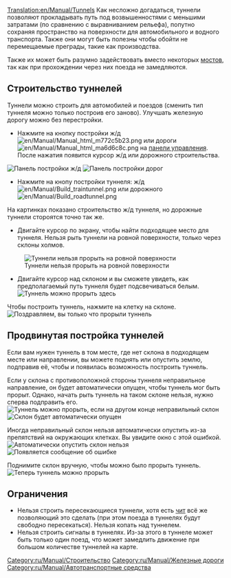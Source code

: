 [[Translation:en/Manual/Tunnels]]
{{ru/Manual/Tutorial/Учебник}}
Как несложно догадаться, туннели позволяют прокладывать путь под возвышенностями с меньшими затратами (по сравнению с выравниванием рельефа), попутно сохраняя пространство на поверхности для автомобильного и водного транспорта. Также они могут быть полезны чтобы обойти не перемещаемые преграды, такие как производства. 

Также их может быть разумно задействовать вместо некоторых [[ru/Manual/Мосты|мостов]], так как при прохождении через них поезда не замедляются.

==Строительство туннелей==
Туннели можно строить для автомобилей и поездов (сменить тип туннеля можно только построив его заново). Улучшать железную дорогу можно без перестройки.
*Нажмите на кнопку постройки ж/д [[File:en/Manual/Manual html m772c5b23.png]] или дороги [[File:en/Manual/Manual html ma6d6c8c.png]] на [[ru/Manual/Интерфейс игры#panel-upravleniia|панели управления]]. После нажатия появится курсор ж/д или дорожного строительства.
[[File:en/Manual/Railroad Construction.png|none|frame|Панель постройки ж/д]]
[[File:en/Manual/Road constructionnew.png|none|frame|Панель постройки дорог]]

*Нажмите на кнопу постройки туннеля: ж/д [[File:en/Manual/Build traintunnel.png]] или дорожного [[File:en/Manual/Build roadtunnel.png]]

На картинках показано строительство ж/д туннеля, но дорожные туннели стороятся точно так же.

*Двигайте курсор по экрану, чтобы найти подходящее место для туннеля. Нельзя рыть туннели на ровной поверхности, только через склоны холмов.
[[File:en/Manual/Tunnel try.png|none|frame|Туннели нельзя прорыть на ровной поверхности]]

*Двигайте курсор над склоном и вы сможете увидеть, как предполагаемый путь туннеля будет подсвечиваться белым.[[File:en/Manual/Tunnel prepare first.png|none|frame|Туннель можно прорыть здесь]]

Чтобы построить туннель, нажмите на клетку на склоне.
[[File:en/Manual/Tunnel built first.png|none|frame|Поздравляем, вы только что прорыли туннель]]

==Продвинутая постройка туннелей==
Если вам нужен туннель в том месте, где нет склона в подходящем месте или направлении, вы можете поднять или опустить землю, подправив её, чтобы и появилась возможность построить туннель.

Если у склона с противоположной стороны туннеля неправильное направление, он будет автоматически опущен, чтобы туннель мог быть прорыт. Однако, начать рыть туннель на таком склоне нельзя, нужно сперва подправить его.
[[File:en/Manual/Tunnel prepare second.png|none|frame|Туннель можно прорыть, если на другом конце неправильный склон]]
[[File:en/Manual/Tunnel built second.png|none|frame|Склон будет автоматически опущен]]

Иногда неправильный склон нельзя автоматически опустить из-за препятствий на окружающих клетках. Вы увидите окно с этой ошибкой.
[[File:en/Manual/Tunnel terraform third.png|none|frame|Автоматически опустить склон нельзя]]
[[File:en/Manual/Tunnel error third.png|none|frame|Появляется сообщение об ошибке]]

Поднимите склон вручную, чтобы можно было прорыть туннель.
[[File:en/Manual/Tunnel prepare third.png|none|frame|Теперь туннель можно прорыть]]

==Ограничения==
* Нельзя строить пересекающиеся туннели, хотя есть [[ru/Archive/Manual/Пересекающиеся туннели|чит]] всё же позволяющий это сделать (при этом поезда в туннелях будут свободно пересекаться). Нельзя копать над туннелем.
* Нельзя строить сигналы в туннелях. Из-за этого в туннеле может быть только один поезд, что может замедлить движение при большом количестве туннелей на карте.

[[Category:ru/Manual/Строительство]]
[[Category:ru/Manual/Железные дороги]]
[[Category:ru/Manual/Автотранспортные средства]]